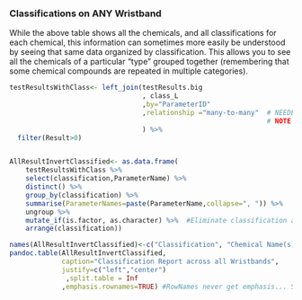 
### Classifications on ANY Wristband

While the above table shows all the chemicals, and all classifications for each chemical, this information can sometimes more easily be understood by seeing that same data organized by classification.  This allows you to see all the chemicals of a particular "type" grouped together (remembering that some chemical compounds are repeated in multiple categories).  


```r

testResultsWithClass<- left_join(testResults.big
                                 , class_L
                                 ,by="ParameterID"
                                 ,relationship ="many-to-many"  # NEEDED TO ADD THIS to get around new error message from sql but this is what I want cause LATER i do distinct
                                                                # NOTE that there is surely a BETTER way to do this by doing a distinct earlier to achieve same result.                                 
                                 ) %>%
  filter(Result>0)


AllResultInvertClassified<- as.data.frame(
    testResultsWithClass %>% 
    select(classification,ParameterName) %>%
    distinct() %>%
    group_by(classification) %>%
    summarise(ParameterNames=paste(ParameterName,collapse=", ")) %>%
    ungroup %>%
    mutate_if(is.factor, as.character) %>%  #Eliminate classification as a FACTOR so it sorts correctly
    arrange(classification))

names(AllResultInvertClassified)<-c("Classification", "Chemical Name(s)" )
pandoc.table(AllResultInvertClassified,
             caption="Classification Report across all Wristbands",
             justify=c("left","center")
              ,split.table = Inf
             ,emphasis.rownames=TRUE) #RowNames never get emphasis... SHOULD switch to gt() someday

```


